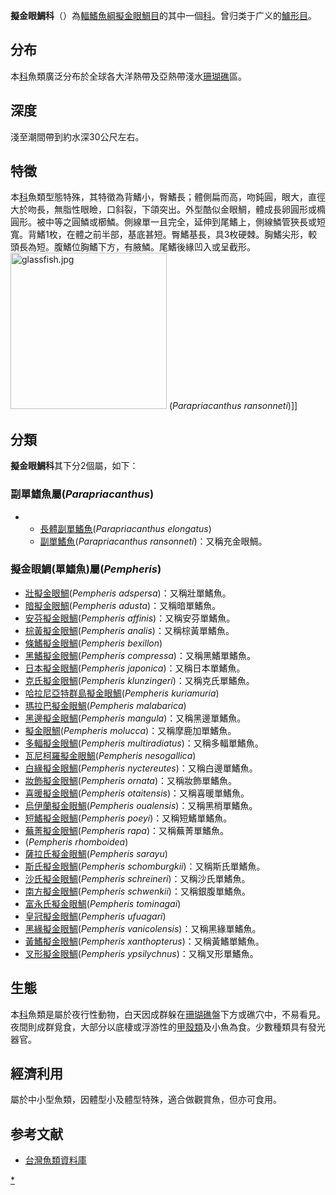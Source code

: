 {{AutoTaxobox
| image = glassy sweepers.jpg
| taxon = Pempheridae
| subdivision =
*[[副單鰭魚屬|副單鰭魚屬]] ''Parapriacanthus''
*[[單鰭魚屬|單鰭魚屬]] ''Pempheris''
}}
'''擬金眼鯛科'''（{{lang|la|Pempheridae}}）為[[輻鰭魚綱|輻鰭魚綱]][[擬金眼鯛目|擬金眼鯛目]]的其中一個[[科|科]]。曾归类于广义的[[鱸形目|鱸形目]]。

==分布==
本[[科|科]]魚類廣泛分布於全球各大洋熱帶及亞熱帶淺水[[珊瑚礁|珊瑚礁]]區。

==深度==
淺至潮間帶到約水深30公尺左右。

==特徵==
本[[科|科]]魚類型態特殊，其特徵為背鰭小，臀鰭長；體側扁而高，吻鈍圓，眼大，直徑大於吻長，無脂性眼瞼，口斜裂，下頜突出。外型酷似金眼鯛，體成長卵圓形或橢圓形。被中等之圓鱗或櫛鱗。側線單一且完全，延伸到尾鰭上，側線鱗管狹長或短寬。背鰭1枚，在體之前半部，基底甚短。臀鰭基長，具3枚硬棘。胸鰭尖形，較頭長為短。腹鰭位胸鰭下方，有腋鱗。尾鰭後緣凹入或呈截形。
[[Image:glassfish.jpg|250px]] (''Parapriacanthus ransonneti'')]]

==分類==
'''擬金眼鯛科'''其下分2個屬，如下：
===副單鰭魚屬(''Parapriacanthus'')===
**[[長體副單鰭魚|長體副單鰭魚]](''Parapriacanthus elongatus'')
**[[副單鰭魚|副單鰭魚]](''Parapriacanthus ransonneti'')：又稱充金眼鯛。

===擬金眼鯛(單鰭魚)屬(''Pempheris'')===
*[[壯擬金眼鯛|壯擬金眼鯛]](''Pempheris adspersa'')：又稱壯單鰭魚。
*[[暗擬金眼鯛|暗擬金眼鯛]](''Pempheris adusta'')：又稱暗單鰭魚。
*[[安芬擬金眼鯛|安芬擬金眼鯛]](''Pempheris affinis'')：又稱安芬單鰭魚。
*[[棕黃擬金眼鯛|棕黃擬金眼鯛]](''Pempheris analis'')：又稱棕黃單鰭魚。
*[[條鰭擬金眼鯛|條鰭擬金眼鯛]](''Pempheris bexillon'')
*[[黑鰭擬金眼鯛|黑鰭擬金眼鯛]](''Pempheris compressa'')：又稱黑鰭單鰭魚。
*[[日本擬金眼鯛|日本擬金眼鯛]](''Pempheris japonica'')：又稱日本單鰭魚。
*[[克氏擬金眼鯛|克氏擬金眼鯛]](''Pempheris klunzingeri'')：又稱克氏單鰭魚。
*[[哈拉尼亞特群島擬金眼鯛|哈拉尼亞特群島擬金眼鯛]](''Pempheris kuriamuria'')
*[[瑪拉巴擬金眼鯛|瑪拉巴擬金眼鯛]](''Pempheris malabarica'')
*[[黑邊擬金眼鯛|黑邊擬金眼鯛]](''Pempheris mangula'')：又稱黑邊單鰭魚。
*[[擬金眼鯛|擬金眼鯛]](''Pempheris molucca'')：又稱摩鹿加單鰭魚。
*[[多輻擬金眼鯛|多輻擬金眼鯛]](''Pempheris multiradiatus'')：又稱多輻單鰭魚。
*[[瓦尼柯羅擬金眼鯛|瓦尼柯羅擬金眼鯛]](''Pempheris nesogallica'')
*[[白緣擬金眼鯛|白緣擬金眼鯛]](''Pempheris nyctereutes'')：又稱白邊單鰭魚。
*[[妝飾擬金眼鯛|妝飾擬金眼鯛]](''Pempheris ornata'')：又稱妝飾單鰭魚。
*[[喜暖擬金眼鯛|喜暖擬金眼鯛]](''Pempheris otaitensis'')：又稱喜暖單鰭魚。
*[[烏伊蘭擬金眼鯛|烏伊蘭擬金眼鯛]](''Pempheris oualensis'')：又稱黑梢單鰭魚。
*[[短鰭擬金眼鯛|短鰭擬金眼鯛]](''Pempheris poeyi'')：又稱短鰭單鰭魚。
*[[蕪菁擬金眼鯛|蕪菁擬金眼鯛]](''Pempheris rapa'')：又稱蕪菁單鰭魚。
*(''Pempheris rhomboidea'')
*[[薩拉氏擬金眼鯛|薩拉氏擬金眼鯛]](''Pempheris sarayu'')
*[[斯氏擬金眼鯛|斯氏擬金眼鯛]](''Pempheris schomburgkii'')：又稱斯氏單鰭魚。
*[[沙氏擬金眼鯛|沙氏擬金眼鯛]](''Pempheris schreineri'')：又稱沙氏單鰭魚。
*[[南方擬金眼鯛|南方擬金眼鯛]](''Pempheris schwenkii'')：又稱銀腹單鰭魚。
*[[富永氏擬金眼鯛|富永氏擬金眼鯛]](''Pempheris tominagai'')
*[[皇冠擬金眼鯛|皇冠擬金眼鯛]](''Pempheris ufuagari'')
*[[黑緣擬金眼鯛|黑緣擬金眼鯛]](''Pempheris vanicolensis'')：又稱黑緣單鰭魚。
*[[黃鰭擬金眼鯛|黃鰭擬金眼鯛]](''Pempheris xanthopterus'')：又稱黃鰭單鰭魚。
*[[叉形擬金眼鯛|叉形擬金眼鯛]](''Pempheris ypsilychnus'')：又稱叉形單鰭魚。

==生態==
本[[科|科]]魚類是屬於夜行性動物，白天因成群躲在[[珊瑚礁|珊瑚礁]]盤下方或礁穴中，不易看見。夜間則成群覓食，大部分以底棲或浮游性的[[甲殼類|甲殼類]]及小魚為食。少數種類具有發光器官。

==經濟利用==
屬於中小型魚類，因體型小及體型特殊，適合做觀賞魚，但亦可食用。

==参考文献==
*[http://fishdb.sinica.edu.tw/ 台灣魚類資料庫] {{Wayback|url=http://fishdb.sinica.edu.tw/ |date=20160304193340 }}
{{Taxonbar|from=Q1362711}}

[[Category:擬金眼鯛科|*]]